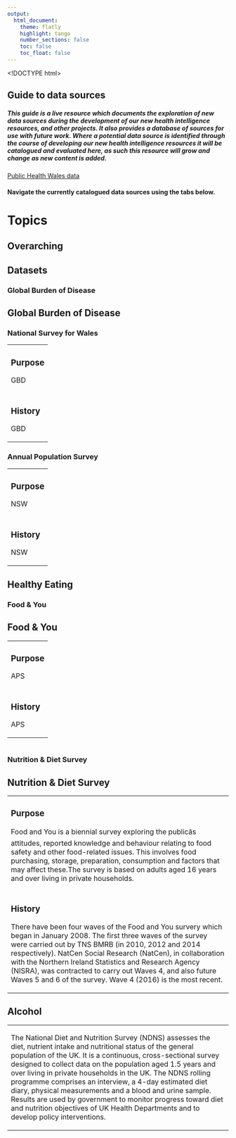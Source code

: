 ---
output:
  html_document:
    theme: flatly
    highlight: tango
    number_sections: false
    toc: false
    toc_float: false
---
<!DOCTYPE html>
<html lang="en">
<head>
  <meta charset="utf-8">
  <meta name="viewport" content="width=device-width, initial-scale=1">
</head>
<body>

<div class="jumbotron">
  <h2>Guide to data sources</h2>
  
<h5>This guide is a live resource which documents the exploration of new data sources during the development of our new health intelligence resources, and other projects. It also provides a database of sources for use with future work. Where a potential data source is identified through the course of developing our new health intelligence resources it will be catalogued and evaluated here, as such this resource will grow and change as new content is added.</h5>

<p><a href="http://www.publichealthwalesobservatory.wales.nhs.uk/phw-data" target="_blank" class="btn btn-primary">Public Health Wales data</a></p>  

<h4>Navigate the currently catalogued data sources using the tabs below.</h4>
</div>

# Topics {.tabset .tabset-fade .tabset-pills}

## Overarching {.tabset .tabset-fade .tabset-pills}

<h2>Datasets</h2>

<div id="quarterly-product" class="section level3">

### Global Burden of Disease

<h2>Global Burden of Disease</h2>

<table class="table table-striped">
<thread>
<tr><td>

<h3>Purpose</h3> 

<p>
GBD
</p>
</td></tr>


<tr><td>
<h3>History</h3>

<p>
GBD
</p>
</td>
</tr> 
 
</div> 



### National Survey for Wales

<table class="table table-striped">
<thread>
<tr><td>

<h3>Purpose</h3> 

<p>
NSW
</p>
</td></tr>


<tr><td>
<h3>History</h3>

<p>
NSW
</p>
</td>
</tr> 

</div>

<div id="quarterly-region" class="section level3">

### Annual Population Survey

<table class="table table-striped">
<thread>
<tr><td>

<h3>Purpose</h3> 

<p>
APS
</p>
</td></tr>


<tr><td>
<h3>History</h3>

<p>
APS
</p>
</td>
</tr> 

</div>

## Healthy Eating {.tabset .tabset-fade .tabset-pills}

<div id="quarterly-product" class="section level3">

### Food & You

<h2>Food & You</h2>

</div>

<table class="table table-striped">
<tr><td>

<h3> Purpose </h3>

<p>
Food and You is a biennial survey exploring the publicâs attitudes, reported knowledge and behaviour relating to food safety and other food-related issues. This involves food purchasing, storage, preparation, consumption and factors that may affect these.The survey is based on adults aged 16 years and over living in private households.
</p>
</td>
</tr>

```{r}
```
   
<tr>
<td>
<h3>History</h3>
<p>
There have been four waves of the Food and You survery which began in January 2008.  The first three waves of the survey were carried out by TNS BMRB (in 2010, 2012 and 2014 respectively). NatCen Social Research (NatCen), in collaboration with the Northern Ireland Statistics and Research Agency (NISRA), was contracted to carry out Waves 4, and also future Waves 5 and 6 of the survey. Wave 4 (2016) is the most recent.
</p>
</td>
</tr> 
 
<div id="quarterly-region" class="section level3">

### Nutrition & Diet Survey       

<h2>Nutrition & Diet Survey</h2>

</div>

<table class="table table-striped">
<tr><td>

<p>
The National Diet and Nutrition Survey (NDNS) assesses the diet, nutrient intake and nutritional status of the general population of the UK. It is a continuous, cross-sectional survey designed to collect data on the population aged 1.5 years and over living in private households in the UK.
The NDNS rolling programme comprises an interview, a 4-day estimated diet diary, physical measurements and a blood and urine sample. Results are used by government to monitor progress toward diet and nutrition objectives of UK Health Departments and to develop policy interventions.
</p>
</td>
</tr>

## Alcohol





